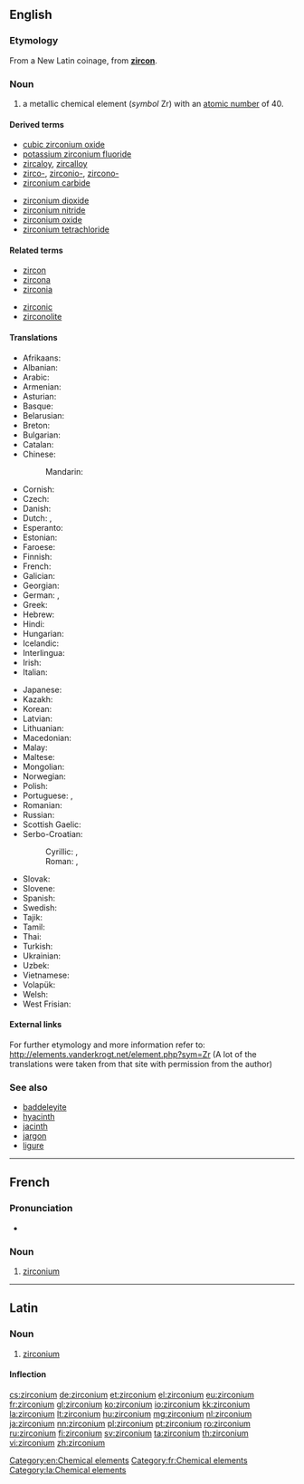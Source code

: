 ==English==
{{elements|Zr|yttrium|Y|niobium|Nb}}

===Etymology===
From a New Latin coinage, from '''[[zircon]]'''.

===Noun===
{{en-noun|-}}
{{wikipedia}}

# a metallic chemical element (''symbol'' Zr) with an [[atomic number]] of 40.

====Derived terms====
{{der-top|}}
* [[cubic zirconium oxide]]
* [[potassium zirconium fluoride]]
* [[zircaloy]], [[zircalloy]]
* [[zirco-]], [[zirconio-]], [[zircono-]]
* [[zirconium carbide]]
{{der-mid}}
* [[zirconium dioxide]]
* [[zirconium nitride]]
* [[zirconium oxide]]
* [[zirconium tetrachloride]]
{{der-bottom}}

====Related terms====
{{rel-top|}}
* [[zircon]]
* [[zircona]]
* [[zirconia]]
{{rel-mid}}
* [[zirconic]]
* [[zirconolite]]
{{rel-bottom}}

====Translations====

{{trans-top|chemical element}}
* Afrikaans: {{t-|af|sirkonium}}
* Albanian: {{t-|sq|zirkonium}}
* Arabic: {{t-|ar|زيركونيوم|m|tr=zirkúnyum|sc=Arab}}
* Armenian: {{t-|hy|ցիրկոնիում|tr=cʿirkonium}}
* Asturian: {{t-|ast|circoniu|m}}
* Basque: {{t-|eu|zirkonioa}}
* Belarusian: {{t-|be|цырконiй|m|tr=cyrkónij|sc=Cyrl}}
* Breton: {{t+|br|zirkoniom}}
* Bulgarian: {{t-|bg|цирконий|m|tr=cirkónij}}
* Catalan: {{t-|ca|zirconi}}
* Chinese:
*: Mandarin: {{t|cmn|鋯|tr=gào|sc=Hani}}
* Cornish: {{t-|kw|zerconyum}}
* Czech: {{t+|cs|zirkonium}}
* Danish: {{t-|da|zirkonium}}
* Dutch: {{t+|nl|zirkonium|n}}, {{t+|nl|zirkoon|n}}
* Esperanto: {{t+|eo|zirkonio}}
* Estonian: {{t-|et|tsirkoonium}}
* Faroese: {{t-|fo|zirkon}}
* Finnish: {{t+|fi|zirkonium}}
* French: {{t+|fr|zirconium|m}}
* Galician: {{t+|gl|circonio}}
* Georgian: {{t-|ka|ცირკონიუმი|tr=tsirkoniumi|sc=Geor}}
* German: {{t+|de|Zirkon|n}}, {{t+|de|Zirkonium|n}}
* Greek: {{t+|el|ζιρκόνιο|n|tr=zirkónio}}
* Hebrew: {{t+|he|זירקוניום|tr=zirkónyum|sc=Hebr}}
* Hindi: {{t-|hi|गोमेदातु|tr=gomedaatu|sc=Deva}}
* Hungarian: {{t+|hu|cirkónium}}
* Icelandic: {{t+|is|sirkon}}
* Interlingua: {{t-|ia|zirconium}}
* Irish: {{t+|ga|siorcóiniam}}
* Italian: {{t+|it|zirconio|m}}
{{trans-mid}}
* Japanese: {{t+|ja|ジルコニウム|tr=jirukoniumu}}
* Kazakh: {{t-|kk|цирконий|tr=cirkoniy|sc=Cyrl}}
* Korean: {{t+|ko|지르코늄|tr=jireukonyum|sc=Kore}}
* Latvian: {{t-|lv|cirkonijs}}
* Lithuanian: {{t+|lt|cirkonis}}
* Macedonian: {{t-|mk|циркониум|m|tr=cirkónium|sc=Cyrl}}
* Malay: {{t-|ms|zirkonium}}
* Maltese: {{t-|mt|żirkonju}}
* Mongolian: {{t-|mn|циркони|tr=cirkóni|sc=Cyrl}}
* Norwegian: {{t-|no|zirkonium}}
* Polish: {{t+|pl|cyrkon|m}}
* Portuguese: {{qualifier|Portugal}} {{t+|pt|zircónio}}, {{qualifier|Brazil}} {{t+|pt|zircônio|m}}
* Romanian: {{t+|ro|zirconiu|n}}
* Russian: {{t+|ru|цирконий|m|tr=cirkónij}}
* Scottish Gaelic: {{t-|gd|siorcòiniam}}
* Serbo-Croatian:
*: Cyrillic: {{t-|sh|циркониjум|m|sc=Cyrl}}, {{t-|sh|циркониj|m|sc=Cyrl}}
*: Roman: {{t-|sh|cirkonijum|m|sc=Latn}}, {{t-|sh|cirkonij|m|sc=Latn}}
* Slovak: {{t-|sk|zirkón}}
* Slovene: {{t+|sl|cirkonij}}
* Spanish: {{t+|es|circonio|m}}
* Swedish: {{t+|sv|zirkonium|n}}
* Tajik: {{t-|tg|cirkoni'|sc=Latn}}
* Tamil: {{t-|ta|வன்தங்கம்|tr=van-thangam|sc=Taml}}
* Thai: {{t-|th|เซอร์โคเนียม|tr=soekhōniam|sc=Thai}}
* Turkish: {{t+|tr|zirkonyum}}
* Ukrainian: {{t-|uk|цирконiй|m|tr=cyrkónij|sc=Cyrl}}
* Uzbek: {{t-|uz|цирконий|tr=tsirkoniy|sc=Cyrl}}
* Vietnamese: {{t-|vi|ziriconi}}
* Volapük: {{t+|vo|zirkonin}}
* Welsh: {{t-|cy|zirconiwm}}
* West Frisian: {{t-|fy|zirkonium}}
{{trans-bottom}}

====External links====
For further etymology and more information refer to:
http://elements.vanderkrogt.net/element.php?sym=Zr
(A lot of the translations were taken from that site with permission from the author)

===See also===
* [[baddeleyite]]
* [[hyacinth]]
* [[jacinth]]
* [[jargon]]
* [[ligure]]

[[Category:en:Chemical elements]]

----

==French==
{{wikipedia|lang=fr}}

===Pronunciation===
* {{IPA|lang=fr| /ziʁ.kɔ.njɔm/ }}

===Noun===
{{fr-noun-unc|m}}

# [[#English|zirconium]]

[[Category:fr:Chemical elements]]

----

==Latin==
{{wikipedia|lang=la}}

===Noun===
{{la-noun|zircōnium|zirconii|zircōniī|n|second}}

# [[#English|zirconium]]

====Inflection====
{{la-decl-2nd-N|zirconi|zircōni}}

[[Category:la:Chemical elements]]

[[cs:zirconium]]
[[de:zirconium]]
[[et:zirconium]]
[[el:zirconium]]
[[eu:zirconium]]
[[fr:zirconium]]
[[gl:zirconium]]
[[ko:zirconium]]
[[io:zirconium]]
[[kk:zirconium]]
[[la:zirconium]]
[[lt:zirconium]]
[[hu:zirconium]]
[[mg:zirconium]]
[[nl:zirconium]]
[[ja:zirconium]]
[[nn:zirconium]]
[[pl:zirconium]]
[[pt:zirconium]]
[[ro:zirconium]]
[[ru:zirconium]]
[[fi:zirconium]]
[[sv:zirconium]]
[[ta:zirconium]]
[[th:zirconium]]
[[vi:zirconium]]
[[zh:zirconium]]